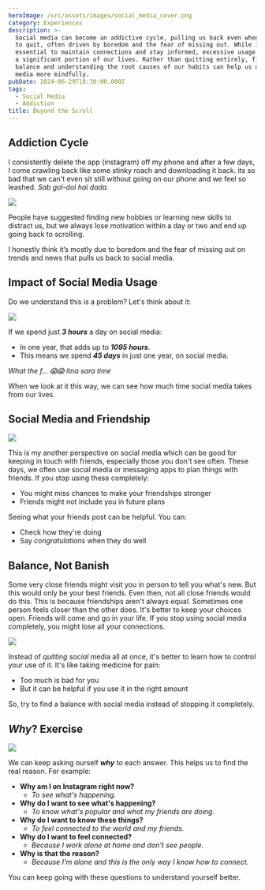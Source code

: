 ```yaml
---
heroImage: /src/assets/images/social_media_cover.png
category: Experiences
description: >-
  Social media can become an addictive cycle, pulling us back even when we try
  to quit, often driven by boredom and the fear of missing out. While it's
  essential to maintain connections and stay informed, excessive usage consumes
  a significant portion of our lives. Rather than quitting entirely, finding a
  balance and understanding the root causes of our habits can help us use social
  media more mindfully.
pubDate: 2024-06-29T18:30:00.000Z
tags:
  - Social Media
  - Addiction
title: Beyond the Scroll
---
```


## Addiction Cycle

I consistently delete the app (instagram) off my phone and after a few days, I come crawling back like some stinky roach and downloading it back. its so bad that we can't even sit still without going on our phone and we feel so leashed. _Sab gol-dol hai dada._

![](../../assets/images/round-round.gif)

People have suggested finding new hobbies or learning new skills to distract us, but we always lose motivation within a day or two and end up going back to scrolling.

I honestly think it’s mostly due to boredom and the fear of missing out on trends and news that pulls us back to social media.

## Impact of Social Media Usage

Do we understand this is a problem? Let's think about it:

![](../../assets/images/wasting-time-on-social-media.jpeg)

If we spend just **_3 hours_** a day on social media:

- In one year, that adds up to **_1095 hours_**.
- This means we spend **_45 days_** in just one year, on social media.

_What the f... 😱😱 itna sara time_

When we look at it this way, we can see how much time social media takes from our lives.

## Social Media and Friendship

![](../../assets/images/socialmedia-friendship.jpg)

This is my another perspective on social media which can be good for keeping in touch with friends, especially those you don't see often.
These days, we often use social media or messaging apps to plan things with friends. If you stop using these completely:

- You might miss chances to make your friendships stronger
- Friends might not include you in future plans

Seeing what your friends post can be helpful. You can:

- Check how they're doing
- Say _congratulations_ when they do well

## Balance, Not Banish

Some very close friends might visit you in person to tell you what's new. But this would only be your best friends. Even then, not all close friends would do this. This is because friendships aren't always equal. Sometimes one person feels closer than the other does.
It's better to keep your choices open. Friends will come and go in your life. If you stop using social media completely, you might lose all your connections.

![](../../assets/images/balance.gif)

Instead of _quitting social_ media all at once, it's better to learn how to control your use of it. It's like taking medicine for pain:

- Too much is bad for you
- But it can be helpful if you use it in the right amount

So, try to find a balance with social media instead of stopping it completely.

## _Why_? Exercise

![](../../assets/images/questioning.jpeg)

We can keep asking ourself **_why_** to each answer. This helps us to find the real reason. For example:

- **Why am I on Instagram right now?**
  - _To see what's happening._
- **Why do I want to see what's happening?**
  - _To know what's popular and what my friends are doing._
- **Why do I want to know these things?**
  - _To feel connected to the world and my friends._
- **Why do I want to feel connected?**
  - _Because I work alone at home and don't see people._
- **Why is that the reason?**
  - _Because I'm alone and this is the only way I know how to connect._

You can keep going with these questions to understand yourself better.

